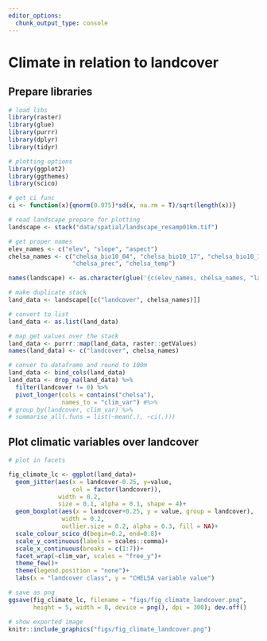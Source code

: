 ```yaml
---
editor_options: 
  chunk_output_type: console
---
```


# Climate in relation to landcover

## Prepare libraries

```r
# load libs
library(raster)
library(glue)
library(purrr)
library(dplyr)
library(tidyr)

# plotting options
library(ggplot2)
library(ggthemes)
library(scico)

# get ci func
ci <- function(x){qnorm(0.975)*sd(x, na.rm = T)/sqrt(length(x))}
```

```r
# read landscape prepare for plotting
landscape <- stack("data/spatial/landscape_resamp01km.tif")

# get proper names
elev_names <- c("elev", "slope", "aspect")
chelsa_names <- c("chelsa_bio10_04", "chelsa_bio10_17", "chelsa_bio10_18",
                  "chelsa_prec", "chelsa_temp")

names(landscape) <- as.character(glue('{c(elev_names, chelsa_names, "landcover")}'))
```

```r
# make duplicate stack
land_data <- landscape[[c("landcover", chelsa_names)]]

# convert to list
land_data <- as.list(land_data)

# map get values over the stack
land_data <- purrr::map(land_data, raster::getValues)
names(land_data) <- c("landcover", chelsa_names)

# conver to dataframe and round to 100m
land_data <- bind_cols(land_data)
land_data <- drop_na(land_data) %>% 
  filter(landcover != 0) %>% 
  pivot_longer(cols = contains("chelsa"),
               names_to = "clim_var") #%>% 
# group_by(landcover, clim_var) %>% 
# summarise_all(.funs = list(~mean(.), ~ci(.)))
```

## Plot climatic variables over landcover

```r
# plot in facets

fig_climate_lc <- ggplot(land_data)+
  geom_jitter(aes(x = landcover-0.25, y=value,
                  col = factor(landcover)),
              width = 0.2,
              size = 0.1, alpha = 0.1, shape = 4)+
  geom_boxplot(aes(x = landcover+0.25, y = value, group = landcover),
               width = 0.2,
               outlier.size = 0.2, alpha = 0.3, fill = NA)+
  scale_colour_scico_d(begin=0.2, end=0.8)+
  scale_y_continuous(labels = scales::comma)+
  scale_x_continuous(breaks = c(1:7))+
  facet_wrap(~clim_var, scales = "free_y")+
  theme_few()+
  theme(legend.position = "none")+
  labs(x = "landcover class", y = "CHELSA variable value")

# save as png
ggsave(fig_climate_lc, filename = "figs/fig_climate_landcover.png", 
       height = 5, width = 8, device = png(), dpi = 300); dev.off()
```


```r

# show exported image
knitr::include_graphics("figs/fig_climate_landcover.png")
```